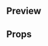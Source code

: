 
<Meta title="Molecules|Icon Text" component={IconText} />

## Preview

<Preview>
  <Story name="Icon Text">
    <IconText
      iconSize={select('Icon Size', ['S', 'M', 'L'], 'M')}
      iconType={text('Icon Type', 'bed')}
      label={text('label', 'Bed')}
      fontSize={select('Font Size', ['XS', 'S', 'M', 'L', 'XL', 'XXL'], 'M')}
      isVertical={boolean('Is Vertical', false)}
      mobileInline={boolean('Mobile Inline', false)}
      fontWeight={select(
        'Font Weight',
        ['bold', 'semibold', 'regular'],
        'regular'
      )}
      maxWidth={text('Max Width', '100%')}
    />
  </Story>
</Preview>

## Props

<Props of={IconText} />
